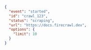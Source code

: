 ```json
{
  "event": "started",
  "id": "crawl_123",
  "status": "scraping",
  "url": "https://docs.firecrawl.dev",
  "options": {
    "limit": 10
  }
}
```


